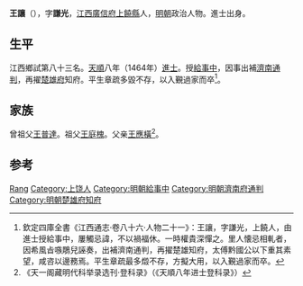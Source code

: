 {{Otheruses|other=名为王让的其他人物|王让}}

'''王讓'''（{{bd|1436年||？}}），字'''謙光'''，[[江西|江西]][[廣信府|廣信府]][[上饒縣|上饒縣]]人，[[明朝|明朝]]政治人物。進士出身。

== 生平 ==
江西鄉試第八十三名。[[天顺_(明朝)|天順]]八年（1464年）[[進士|進士]]。授[[給事中|給事中]]，因事出補[[濟南|濟南]][[通判|通判]]，再擢[[楚雄府|楚雄府]]知府。平生章疏多毀不存，以入覲過家而卒<ref>欽定四庫全書《江西通志·卷八十六·人物二十一》：王讓，字謙光，上饒人，由進士授給事中，屢觸忌諱，不以禍福休。一時權貴深憚之。里人懐忌相軋者，因希風㫖嗾鵰兒誣奏，出補濟南通判，再擢楚雄知府，太傅黔國公以下重其素望，咸咨以邊務焉。平生章疏最多燬不存，方擬大用，以入覲過家而卒。</ref>。

== 家族 ==
曾祖父[[王普達|王普達]]。祖父[[王庭槐|王庭槐]]。父亲[[王應橫|王應橫]]<ref>《天一阁藏明代科举录选刊·登科录》（《天順八年进士登科录》）</ref>。

== 参考 ==
{{reflist}}

{{明朝人物小作品}}
{{天順八年甲申科殿試金榜}}

{{Authority control}}
{{DEFAULTSORT:Wang王}}
[[Category:王姓|Rang]]
[[Category:上饶人|Category:上饶人]]
[[Category:明朝給事中|Category:明朝給事中]]
[[Category:明朝濟南府通判|Category:明朝濟南府通判]]
[[Category:明朝楚雄府知府|Category:明朝楚雄府知府]]